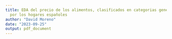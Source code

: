 ```yaml
---
title: EDA del precio de los alimentos, clasificados en categorias generales, consumidas
  por los hogares españoles
author: "David Moreno"
date: "2023-09-25"
output: pdf_document
---
```

